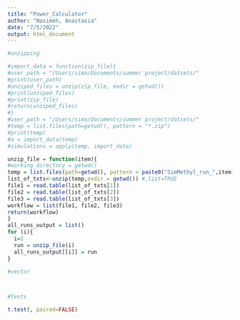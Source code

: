 ```yaml
---
title: "Power_Calculator"
author: "Nasimeh, Anastasia"
date: "7/5/2022"
output: html_document
---
```


```r
#unzipping 

#import_data = function(zip_file){
#user_path = "/Users/sima/Documents/summer project/datsets/"
#print(user_path)
#unziped_files = unzip(zip_file, exdir = getwd())
#print(unziped_files)
#print(zip_file)
#return(unziped_files)
#}
#user_path = "/Users/sima/Documents/summer project/datsets/"
#temp = list.files(path=getwd(), pattern = "*.zip")
#print(temp)
#a = import_data(temp)
#simulations = apply(temp, import_data)

unzip_file = function(item){
#working_directory = getwd()
temp = list.files(path=getwd(), pattern = paste0("SimMethyl_run_",item))
list_of_txts<-unzip(temp,exdir = getwd()) #,list=TRUE
file1 = read.table(list_of_txts[1])
file2 = read.table(list_of_txts[2])
file3 = read.table(list_of_txts[3])
workflow = list(file1, file2, file3)
return(workflow)
}
all_runs_output = list()
for (i){
  i=1
  run = unzip_file(i)
  all_runs_output[[i]] = run
}

#vector




```

```r
#Tests

t.test(, paired=FALSE)


```

```r

```

```r

```

```r

```

```r

```
